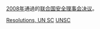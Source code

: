 {{Year by category
| m = 2
| c = 0
| d = 0
| y = 8
| cat = 联合国安全理事会决议
| sortkey = United Nations Security Council resolutions
| parent = 各年聯合國安全理事會決議
| subcat = 2008年國際關係
}}
[[2008年|2008年]]通過的[[联合国安全理事会决议|联合国安全理事会决议]]。
{{Wikisource|Wikisource:联合国安理会2008年决议|联合国安理会2008年决议}}

[[Category:2008年聯合國|Resolutions, UN SC]]
[[Category:2008年法律|UNSC]]
